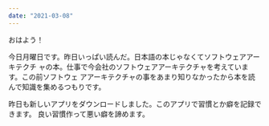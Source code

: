 ```yaml
---
date: "2021-03-08"
---
```


おはよう！

今日月曜日です。昨日いっぱい読んだ。日本語の本じゃなくてソフトウェアアーキテクチ
ャの本。仕事で今会社のソフトウェアアーキテクチャを考えています。この前ソフトウェ
アアーキテクチャの事をあまり知りなかったから本を読んで知識を集めるつもりです。

昨日も新しいアプリをダウンロードしました。このアプリで習慣とか癖を記録できます。
良い習慣作って悪い癖を諦めます。
